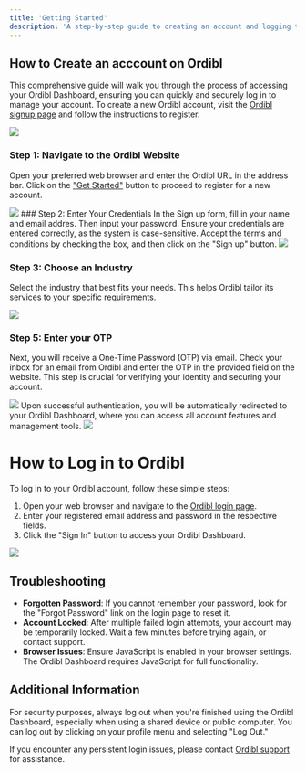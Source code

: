 ```yaml
---
title: 'Getting Started'
description: 'A step-by-step guide to creating an account and logging to Ordibl dashboard'
---
```


## How to Create an acccount on Ordibl

This comprehensive guide will walk you through the process of accessing your Ordibl Dashboard, ensuring you can quickly and securely log in to manage your account.
To create a new Ordibl account, visit the [Ordibl signup page](https://app.ordibl.com/signup) and follow the instructions to register.

<Frame caption="Ordibl Landing Page">
  <img src="/images/landing.jpeg" />
</Frame>

### Step 1: Navigate to the Ordibl Website
Open your preferred web browser and enter the Ordibl URL in the address bar. Click on the ["Get Started"](https://app.ordibl.com/signup) button to proceed to register for a new account.
<Frame caption="Ordibl Signup Page">
  <img src="/images/signup.png" />
</Frame>
### Step 2: Enter Your Credentials
In the Sign up form, fill in your name and email addres. Then input your password. Ensure your credentials are entered correctly, as the system is case-sensitive. Accept the terms and conditions by checking the box, and then click on the "Sign up" button.

<Frame caption="Ordibl Signup Form">
  <img src="/images/accept-terms.jpeg" />
</Frame>

### Step 3: Choose an Industry
Select the industry that best fits your needs. This helps Ordibl tailor its services to your specific requirements.
<Frame caption="Ordibl Industry Selection">
  <img src="/images/industry.jpeg" />
</Frame>

### Step 5: Enter your OTP
Next, you will receive a One-Time Password (OTP) via email. Check your inbox for an email from Ordibl and enter the OTP in the provided field on the website. This step is crucial for verifying your identity and securing your account.
<Frame caption="Ordibl OTP Verification">
  <img src="/images/otp.png" />
</Frame>
Upon successful authentication, you will be automatically redirected to your Ordibl Dashboard, where you can access all account features and management tools.

<Frame caption="Ordibl Dashboard">
  <img src="/images/dashboard.png" />
</Frame>

# How to Log in to Ordibl
To log in to your Ordibl account, follow these simple steps:
1. Open your web browser and navigate to the [Ordibl login page](https://app.ordibl.com/signin).
2. Enter your registered email address and password in the respective fields.
3. Click the "Sign In" button to access your Ordibl Dashboard.
<Frame caption="Ordibl Login Page">
  <img src="/images/login.png" />
</Frame>

## Troubleshooting

- **Forgotten Password**: If you cannot remember your password, look for the "Forgot Password" link on the login page to reset it.
- **Account Locked**: After multiple failed login attempts, your account may be temporarily locked. Wait a few minutes before trying again, or contact support.
- **Browser Issues**: Ensure JavaScript is enabled in your browser settings. The Ordibl Dashboard requires JavaScript for full functionality.

## Additional Information

For security purposes, always log out when you're finished using the Ordibl Dashboard, especially when using a shared device or public computer. You can log out by clicking on your profile menu and selecting "Log Out."

If you encounter any persistent login issues, please contact [Ordibl support](http://www.ordibl.ai/ContactPage) for assistance.

